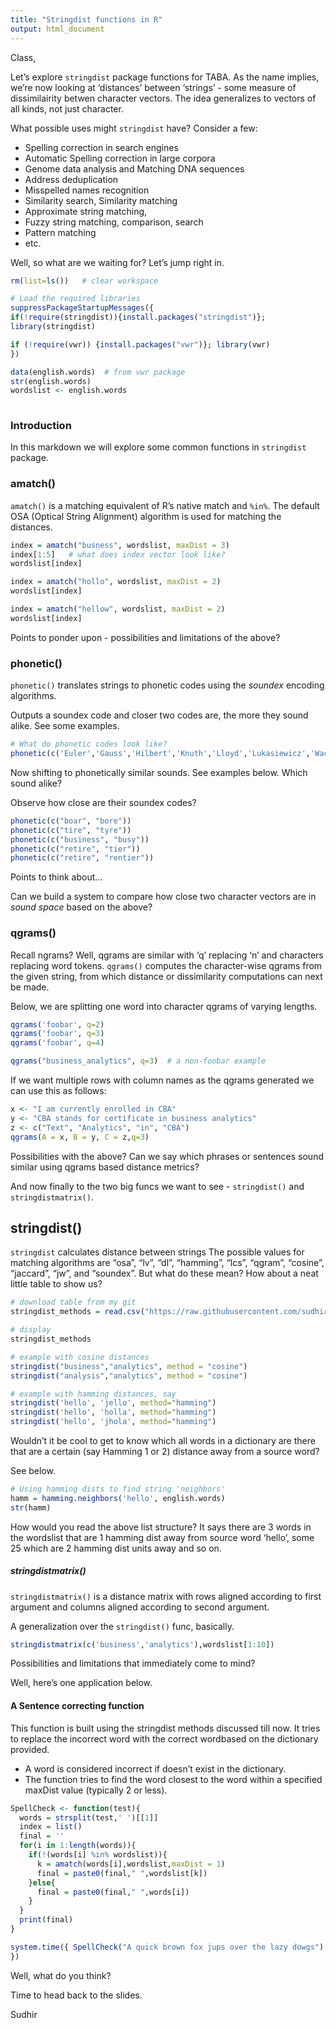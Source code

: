 ```yaml
---
title: "Stringdist functions in R"
output: html_document
---
```


Class,

Let's explore `stringdist` package functions for TABA. As the name implies, we're now looking at 'distances' between 'strings' - some measure of dissimilairity betwen character vectors. The idea generalizes to vectors of all kinds, not just character.

What possible uses might `stringdist` have? Consider a few:

* Spelling correction in search engines
* Automatic Spelling correction in large corpora
* Genome data analysis and Matching DNA sequences
* Address deduplication
* Misspelled names recognition
* Similarity search, Similarity matching
* Approximate string matching,
* Fuzzy string matching, comparison, search
* Pattern matching
* etc.

Well, so what are we waiting for? Let's jump right in.

```r
rm(list=ls())   # clear workspace

# Load the required libraries
suppressPackageStartupMessages({
if(!require(stringdist)){install.packages("stringdist")}; 
library(stringdist)

if (!require(vwr)) {install.packages("vwr")}; library(vwr)
})

data(english.words)  # from vwr package
str(english.words)
wordslist <- english.words
  
```

### Introduction
In this markdown we will explore some common functions in `stringdist` package. 

### amatch()

`amatch()` is a matching equivalent of R's native match and `%in%`.  The default OSA (Optical String Alignment) algorithm is used for matching the distances.

```r
index = amatch("busness", wordslist, maxDist = 3)
index[1:5]   # what does index vector look like?
wordslist[index]

index = amatch("hollo", wordslist, maxDist = 2)
wordslist[index]

index = amatch("hellow", wordslist, maxDist = 2)
wordslist[index]
```

Points to ponder upon - possibilities and limitations of the above?

### phonetic()

`phonetic()` translates strings to phonetic codes using the *soundex* encoding algorithms. 

Outputs a soundex code and closer two codes are, the more they sound alike. See some examples.

```r
# What do phonetic codes look like?
phonetic(c('Euler','Gauss','Hilbert','Knuth','Lloyd','Lukasiewicz','Wachs'), method='soundex')
```

Now shifting to phonetically similar sounds. See examples below. Which sound alike? 

Observe how close are their soundex codes?

```r
phonetic(c("boar", "bore"))
phonetic(c("tire", "tyre"))
phonetic(c("business", "busy"))
phonetic(c("retire", "tier"))
phonetic(c("retire", "rentier"))
```

Points to think about...

Can we build a system to compare how close two character vectors are in *sound space* based on the above?

### qgrams()

Recall ngrams? Well, qgrams are similar with 'q' replacing 'n' and characters replacing word tokens. `qgrams()` computes the character-wise qgrams from the given string, from which distance or dissimilarity computations can next be made.

Below, we are splitting one word into character qgrams of varying lengths.

```r
qgrams('foobar', q=2)
qgrams('foobar', q=3)
qgrams('foobar', q=4)

qgrams("business_analytics", q=3)  # a non-foobar example
```

If we want multiple rows with column names as the qgrams generated we can use this as follows:

```r
x <- "I am currently enrolled in CBA"
y <- "CBA stands for certificate in business analytics"
z <- c("Text", "Analytics", "in", "CBA")
qgrams(A = x, B = y, C = z,q=3)
```

Possibilities with the above? Can we say which phrases or sentences sound similar using qgrams based distance metrics?

And now finally to the two big funcs we want to see - `stringdist()` and `stringdistmatrix()`.

## stringdist()

`stringdist` calculates distance between strings
The possible values for matching algorithms are "osa", "lv", "dl", "hamming", "lcs", "qgram",
"cosine", "jaccard", "jw", and "soundex". But what do these mean? How about a neat little table to show us?

```r
# download table from my git
stringdist_methods = read.csv("https://raw.githubusercontent.com/sudhir-voleti/sample-data-sets/master/stringdist%20methods.csv")

# display
stringdist_methods

```


```r

# example with cosine distances
stringdist("business","analytics", method = "cosine")
stringdist("analysis","analytics", method = "cosine")

# example with hamming distances, say
stringdist('hello', 'jello', method="hamming")
stringdist('hello', 'holla', method="hamming")
stringdist('hello', 'jhola', method="hamming")

```

Wouldn't it be cool to get to know which all words in a dictionary are there that are a certain (say Hamming 1 or 2) distance away from a source word? 

See below.

```r
# Using hamming dists to find string 'neighbors'
hamm = hamming.neighbors('hello', english.words)
str(hamm)
```

How would you read the above list structure? It says there are 3 words in the wordslist that are 1 hamming dist away from source word 'hello', some 25 which are 2 hamming dist units away and so on. 

##### stringdistmatrix()

`stringdistmatrix()` is a distance matrix with rows aligned according to first argument and columns aligned according to second argument.

A generalization over the `stringdist()` func, basically.

```r
stringdistmatrix(c('business','analytics'),wordslist[1:10])

```

Possibilities and limitations that immediately come to mind? 

Well, here's one application below.

#### A Sentence correcting function

This function is built using the stringdist methods discussed till now. It tries to replace the incorrect word with the correct wordbased on the dictionary provided. 

* A word is considered incorrect if doesn't exist in the dictionary. 
* The function tries to find the word closest to the word within a specified maxDist value (typically 2 or less). 

```r
SpellCheck <- function(test){
  words = strsplit(test,' ')[[1]]
  index = list()
  final = ''
  for(i in 1:length(words)){
    if(!(words[i] %in% wordslist)){
      k = amatch(words[i],wordslist,maxDist = 1)
      final = paste0(final," ",wordslist[k])
    }else{
      final = paste0(final," ",words[i])
    }
  }
  print(final)
}

system.time({ SpellCheck("A quick brown fox jups over the lazy dowgs")
})
```

Well, what do you think?

Time to head back to the slides.

Sudhir


























